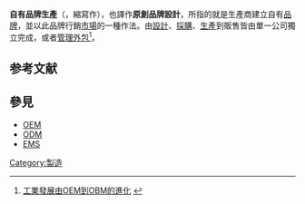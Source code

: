 {{Expand|time=2010-06-12}}
'''自有品牌生產'''（{{lang-en|'''Original Brand Manufacturer'''}}，縮寫作{{lang|en|'''OBM'''}}），也譯作'''原創品牌設計'''，所指的就是生產商建立自有[[品牌|品牌]]，並以此品牌行銷[[市場|市場]]的一種作法。由[[設計|設計]]、[[採購|採購]]、[[生產|生產]]到販售皆由單一公司獨立完成，或者[[管理|管理]][[外包|外包]]<ref>[http://www.mingfar.idv.tw/TechNews/001.htm 工業發展由OEM到OBM的進化] {{webarchive|url=https://web.archive.org/web/20070928010448/http://www.mingfar.idv.tw/TechNews/001.htm |date=2007-09-28 }}</ref>。

==参考文献==
{{reflist}}

== 參見 ==
* [[OEM|OEM]]
* [[ODM|ODM]]
* [[電子專業製造服務|EMS]]

{{econ-stub}}
[[Category:製造|Category:製造]]
